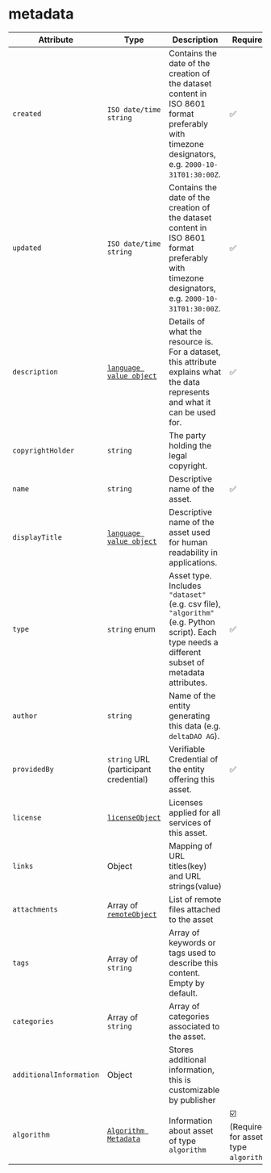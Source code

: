# metadata

| Attribute               | Type                                                           | Description                                                                                                                                      | Required                                                      |
| ----------------------- | -------------------------------------------------------------- | ------------------------------------------------------------------------------------------------------------------------------------------------ | ------------------------------------------------------------- |
| `created`               | `ISO date/time string`                                         | Contains the date of the creation of the dataset content in ISO 8601 format preferably with timezone designators, e.g. `2000-10-31T01:30:00Z`.   | :white_check_mark:                                            |
| `updated`               | `ISO date/time string`                                         | Contains the date of the creation of the dataset content in ISO 8601 format preferably with timezone designators, e.g. `2000-10-31T01:30:00Z`.   | :white_check_mark:                                            |
| `description`           | [`language value object`](/docs/ddo_credential/language_i18n)                                        | Details of what the resource is. For a dataset, this attribute explains what the data represents and what it can be used for.                    | :white_check_mark:                                            |
| `copyrightHolder`       | `string`                                                       | The party holding the legal copyright.                                                                                                           |                                                               |
| `name`                  | `string`                                                       | Descriptive name of the asset.                                                                                                                   | :white_check_mark:                                            |
| `displayTitle`          | [`language value object`](/docs/ddo_credential/language_i18n)                                        | Descriptive name of the asset used for human readability in applications.                                                                        |                                                               |
| `type`                  | `string` enum                                                  | Asset type. Includes `"dataset"` (e.g. csv file), `"algorithm"` (e.g. Python script). Each type needs a different subset of metadata attributes. | :white_check_mark:                                            |
| `author`                | `string`                                                       | Name of the entity generating this data (e.g. `deltaDAO AG`).                                                                                    |                                                               |
| `providedBy`            | `string` URL (participant credential)                          | Verifiable Credential of the entity offering this asset.                                                                                         | :white_check_mark:                                            |
| `license`               | [`licenseObject`](/docs/ddo_credential/license_object.mdx)          | Licenses applied for all services of this asset.                                                                                                 |                                                               |
| `links`                 | Object                                                         | Mapping of URL titles(key) and URL strings(value)                                                                                                |                                                               |
| `attachments`          | Array of [`remoteObject`](/docs/ddo_credential/remote_object)                                        | List of remote files attached to the asset                                                                                                       |                                                               |
| `tags`                  | Array of `string`                                              | Array of keywords or tags used to describe this content. Empty by default.                                                                       |                                                               |
| `categories`            | Array of `string`                                              | Array of categories associated to the asset.                                                                                                     |                                                               |
| `additionalInformation` | Object                                                         | Stores additional information, this is customizable by publisher                                                                                 |                                                               |
| `algorithm`             | [`Algorithm Metadata`](/docs/ddo_credential/algorithm_metadata.mdx) | Information about asset of type `algorithm`                                                                                                      | :ballot_box_with_check: (Required for asset type `algorithm`) |
